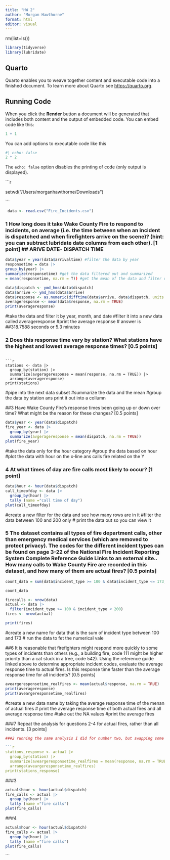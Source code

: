 ```yaml
---
title: "HW 2"
author: "Morgan Hawthorne"
format: html
editor: visual
---
```

rm(list=ls())

```r
library(tidyverse)
library(lubridate)
```

## Quarto

Quarto enables you to weave together content and executable code into a finished document. To learn more about Quarto see <https://quarto.org>.

## Running Code

When you click the **Render** button a document will be generated that includes both content and the output of embedded code. You can embed code like this:

```r
1 + 1
```

You can add options to executable code like this

```r
#| echo: false
2 * 2
```

The `echo: false` option disables the printing of code (only output is displayed).

\`\`\`r

setwd("/Users/morganhawthorne/Downloads")

\`\`\`

```r
 data <- read.csv("Fire_Incidents.csv")
```

### 1 How long does it take Wake County Fire to respond to incidents, on average (i.e. the time between when an incident is dispatched and when firefighters arrive on the scene)? (hint: you can subtract lubridate date columns from each other). \[1 point\] \## ARIVE DATE- DISPATCH TIME

```r
data$year = year(data$arrivaltime) #filter the data by year 
responsetime = data |>
group_by(year) |>
summarize(responsetime) #get the data filtered out and summarized 
= mean(responsetime, na.rm = T)) #get the mean of the data and filter out the NA data


```

```r

data$dispatch <- ymd_hms(data$dispatch)
data$arrive <- ymd_hms(data$arrive)
data$response <- as.numeric(difftime(data$arrive, data$dispatch, units = "mins"))
averageresponse <- mean(data$response, na.rm = TRUE)
print(averageresponse)
```
#take the data and filter it by year, month, and date 
#filter it into a new data called averageresponse
#print the average response 
# answer is ##318.7588 seconds or 5.3 minutes 



### 2 Does this response time vary by station? What stations have the highest and lowest average response times? \[0.5 points\]


```

```r
stations <- data |> 
  group_by(station) |>
  summarize(avgerageresponse = mean(response, na.rm = TRUE)) |> 
  arrange(averageresponse)
print(stations) 
```
 #pipe into the next data subset 
 #summarize the data and the mean
 #group the data by station ans print it out into a collumn 
 
##3 Have Wake County Fire’s response times been going up or down over time? What might be the reason for these changes? \[0.5 points\]




```r
data$year <- year(data$dispatch)
fire_year <- data |>
  group_by(year) |>
  summarize(avgerageresponse = mean(dispatch, na.rm = TRUE)) 
plot(fire_year)
```
#take the data only for the hour category 
#group the data based on hour 
#plot the data with hour on the x-line ans calls fire related on the Y


### 4 At what times of day are fire calls most likely to occur? \[1 point\]





```r
data$hour <- hour(data$dispatch)
call_timeofday <- data |>
  group_by(hour) |>
  tally (name ="call time of day")
plot(call_timeofday)
```
#create a new filter for the data and see how many rows are in it 
#filter the data between 100 and 200 only 
# print the data out so you can view it 




### 5 The dataset contains all types of fire department calls, other than emergency medical services (which are removed to protect privacy). The codes for the different incident types can be found on page 3-22 of the National Fire Incident Reporting System Complete Reference Guide Links to an external site.. How many calls to Wake County Fire are recorded in this dataset, and how many of them are actual fires? [0.5 points]
```r
count_data = sum(data$incident_type >= 100 & data$incident_type <= 173, na.rm = T)

count_data
```

```r
firecalls <- nrow(data)
actual <- data |>
  filter(incident_type >= 100 & incident_type < 200) 
fires <- nrow(actual)

print(fires)
```
#create a new name for data that is the sum of incident type  between 100 and 173 
# run the data to fet the numerical vale 

##6 It is reasonable that firefighters might respond more quickly to some types of incidents than others (e.g., a building fire, code 111 might be higher priority than a cat stuck in a tree, code 542). Using the reference guide linked above to determine appropriate incident codes, evaluate the average response time to actual fires. Is this response time faster than the average response time for all incidents? [0.5 points]



```r
aveargeresponsetime_realfires <- mean(actual$response, na.rm = TRUE)
print(averageresponse)
print(aveargeresponsetime_realfires)
```
#create a new data name by taking the average response time of the menan of actual fires 
# print the average response time of both actual fires and all average response time 
#take out the NA values 
#print the average fires 

###7 Repeat the analysis for questions 2-4 for actual fires, rather than all incidents. [3 points]
```r
###2 running the same analysis I did for number two, but swapping some of the data 

```r
stations_response <- actual |> 
  group_by(station) |>
  summarize(aveargeresponsetime_realfires = mean(response, na.rm = TRUE)) |>
  arrange(aveargeresponsetime_realfires)
print(stations_response) 
```

###3

```r
actual$hour <- hour(actual$dispatch)
fire_calls <- actual |>
  group_by(hour) |>
  tally (name ="fire calls")
plot(fire_calls)
```


###4
```r
actual$hour <- hour(actual$dispatch)
fire_calls <- actual |>
  group_by(hour) |>
  tally (name ="fire calls")
plot(fire_calls)


```

\`\`\`
